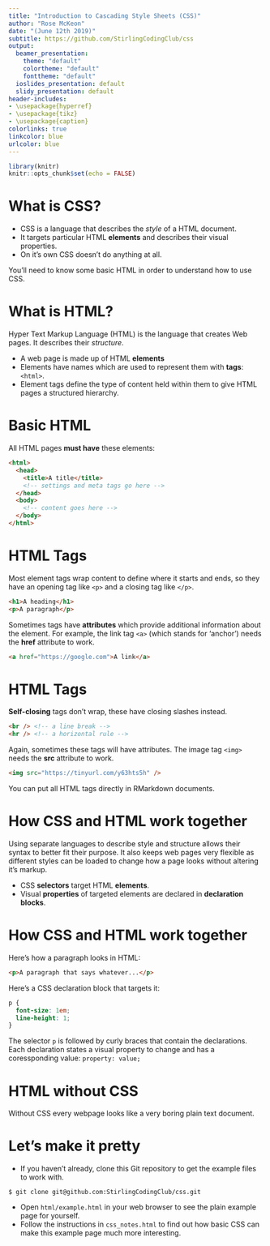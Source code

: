 ```yaml
---
title: "Introduction to Cascading Style Sheets (CSS)"
author: "Rose McKeon"
date: "(June 12th 2019)"
subtitle: https://github.com/StirlingCodingClub/css
output:
  beamer_presentation:
    theme: "default"
    colortheme: "default"
    fonttheme: "default"
  ioslides_presentation: default
  slidy_presentation: default
header-includes:
- \usepackage{hyperref}
- \usepackage{tikz}
- \usepackage{caption}
colorlinks: true
linkcolor: blue
urlcolor: blue
---
```


```r
library(knitr)
knitr::opts_chunk$set(echo = FALSE)
```

# What is CSS?

- CSS is a language that describes the *style* of a HTML document. 
- It targets particular HTML **elements** and describes their visual properties. 
- On it's own CSS doesn't do anything at all.

You'll need to know some basic HTML in order to understand how to use CSS.

# What is HTML?

Hyper Text Markup Language (HTML) is the language that creates Web pages. It describes their *structure*. 

- A web page is made up of HTML **elements** 
- Elements have names which are used to represent them with **tags**: `<html>`.
- Element tags define the type of content held within them to give HTML pages a structured hierarchy. 

# Basic HTML

All HTML pages **must have** these elements:

```html
<html>
  <head>
    <title>A title</title>
    <!-- settings and meta tags go here -->
  </head>
  <body>
    <!-- content goes here -->
  </body>
</html>
```

# HTML Tags

Most element tags wrap content to define where it starts and ends, so they have an opening tag like `<p>` and a closing tag like `</p>`. 

```html
<h1>A heading</h1>
<p>A paragraph</p>
```
Sometimes tags have **attributes** which provide additional information about the element. For example, the link tag `<a>` (which stands for 'anchor') needs the **href** attribute to work.

```html
<a href="https://google.com">A link</a>
```


# HTML Tags

**Self-closing** tags don't wrap, these have closing slashes instead.

```html
<br /> <!-- a line break -->
<hr /> <!-- a horizontal rule -->
```

Again, sometimes these tags will have attributes. The image tag `<img>` needs the **src** attribute to work.

```html
<img src="https://tinyurl.com/y63hts5h" />
```
You can put all HTML tags directly in RMarkdown documents.

# How CSS and HTML work together

Using separate languages to describe style and structure allows their syntax to better fit their purpose. It also keeps web pages very flexible as different styles can be loaded to change how a page looks without altering it's markup.

- CSS **selectors** target HTML **elements**.
- Visual **properties** of targeted elements are declared in **declaration blocks**. 

# How CSS and HTML work together

Here's how a paragraph looks in HTML:

```html
<p>A paragraph that says whatever...</p>
```

Here's a CSS declaration block that targets it:

```css
p {
  font-size: 1em;
  line-height: 1;
}
```

The selector `p` is followed by curly braces that contain the declarations. Each declaration states a visual property to change and has a coressponding value: `property: value;`

# HTML without CSS

Without CSS every webpage looks like a very boring plain text document.


# Let's make it pretty

- If you haven't already, clone this Git repository to get the example files to work with.

```
$ git clone git@github.com:StirlingCodingClub/css.git
```

- Open `html/example.html` in your web browser to see the plain example page for yourself.
- Follow the instructions in `css_notes.html` to find out how basic CSS can make this example page much more interesting.
